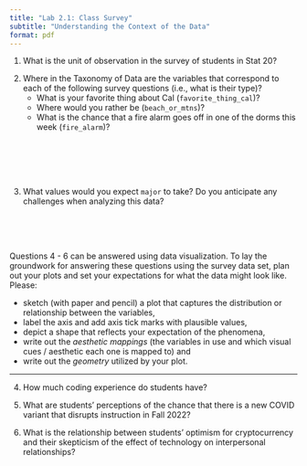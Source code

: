```yaml
---
title: "Lab 2.1: Class Survey"
subtitle: "Understanding the Context of the Data"
format: pdf
---
```


\thispagestyle{empty} 

1. What is the unit of observation in the survey of students in Stat 20?

\vspace{.5cm}

2. Where in the Taxonomy of Data are the variables that correspond to each of the following survey questions (i.e., what is their type)?
   - What is your favorite thing about Cal (`favorite_thing_cal`)?
   - Where would you rather be (`beach_or_mtns`)?
   - What is the chance that a fire alarm goes off in one of the dorms this week (`fire_alarm`)?
   
\
\
\
\

3. What values would you expect `major` to take? Do you anticipate any challenges when analyzing this data?

\
\
\

\newpage

Questions 4 - 6 can be answered using data visualization. To lay the groundwork for answering these questions using the survey data set, plan out your plots and set your expectations for what the data might look like. Please:

- sketch (with paper and pencil) a plot that captures the distribution or relationship between the variables,
- label the axis and add axis tick marks with plausible values,
- depict a shape that reflects your expectation of the phenomena,
- write out the *aesthetic mappings* (the variables in use and which visual cues / aesthetic each one is mapped to) and
- write out the *geometry* utilized by your plot.

---

4. How much coding experience do students have?

\vspace{16cm}

5. What are students' perceptions of the chance that there is a new COVID variant that disrupts instruction in Fall 2022?

\vspace{10cm}

6. What is the relationship between students' optimism for cryptocurrency and their skepticism of the effect of technology on interpersonal relationships?

\vspace{10cm}




